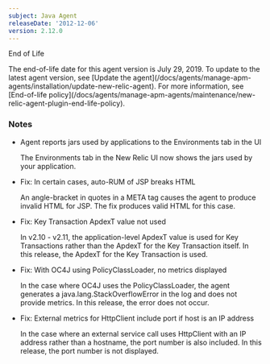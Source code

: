 ```yaml
---
subject: Java Agent
releaseDate: '2012-12-06'
version: 2.12.0
---
```


End of Life

<Callout variant="important">
  The end-of-life date for this agent version is July 29, 2019. To update to the latest agent version, see [Update the agent](/docs/agents/manage-apm-agents/installation/update-new-relic-agent). For more information, see [End-of-life policy](/docs/agents/manage-apm-agents/maintenance/new-relic-agent-plugin-end-life-policy).
</Callout>

### Notes

* Agent reports jars used by applications to the Environments tab in the UI

  The Environments tab in the New Relic UI now shows the jars used by your application.
* Fix: In certain cases, auto-RUM of JSP breaks HTML

  An angle-bracket in quotes in a META tag causes the agent to produce invalid HTML for JSP. The fix produces valid HTML for this case.
* Fix: Key Transaction ApdexT value not used

  In v2.10 - v2.11, the application-level ApdexT value is used for Key Transactions rather than the ApdexT for the Key Transaction itself. In this release, the ApdexT for the Key Transaction is used.
* Fix: With OC4J using PolicyClassLoader, no metrics displayed

  In the case where OC4J uses the PolicyClassLoader, the agent generates a java.lang.StackOverflowError in the log and does not provide metrics. In this release, the error does not occur.
* Fix: External metrics for HttpClient include port if host is an IP address

  In the case where an external service call uses HttpClient with an IP address rather than a hostname, the port number is also included. In this release, the port number is not displayed.
